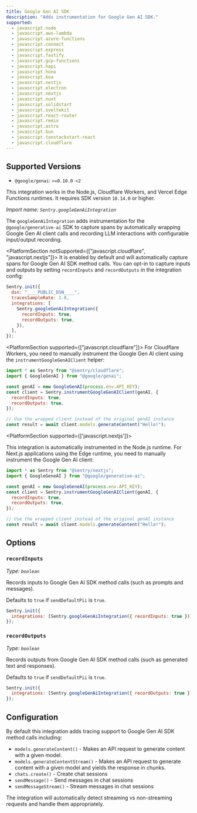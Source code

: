 ```yaml
---
title: Google Gen AI SDK
description: "Adds instrumentation for Google Gen AI SDK."
supported:
  - javascript.node
  - javascript.aws-lambda
  - javascript.azure-functions
  - javascript.connect
  - javascript.express
  - javascript.fastify
  - javascript.gcp-functions
  - javascript.hapi
  - javascript.hono
  - javascript.koa
  - javascript.nestjs
  - javascript.electron
  - javascript.nextjs
  - javascript.nuxt
  - javascript.solidstart
  - javascript.sveltekit
  - javascript.react-router
  - javascript.remix
  - javascript.astro
  - javascript.bun
  - javascript.tanstackstart-react
  - javascript.cloudflare
---
```


## Supported Versions

- `@google/genai`: `>=0.10.0 <2`

<Alert>

This integration works in the Node.js, Cloudflare Workers, and Vercel Edge Functions runtimes. It requires SDK version `10.14.0` or higher.

</Alert>

_Import name: `Sentry.googleGenAiIntegration`_

The `googleGenAiIntegration` adds instrumentation for the `@google/generative-ai` SDK to capture spans by automatically wrapping Google Gen AI client calls and recording LLM interactions with configurable input/output recording.

<PlatformSection notSupported={["javascript.cloudflare", "javascript.nextjs"]}>
It is enabled by default and will automatically capture spans for Google Gen AI SDK method calls. You can opt-in to capture inputs and outputs by setting `recordInputs` and `recordOutputs` in the integration config:

```javascript
Sentry.init({
  dsn: "____PUBLIC_DSN____",
  tracesSampleRate: 1.0,
  integrations: [
    Sentry.googleGenAiIntegration({
      recordInputs: true,
      recordOutputs: true,
    }),
  ],
});
```

</PlatformSection>

<PlatformSection supported={["javascript.cloudflare"]}>
For Cloudflare Workers, you need to manually instrument the Google Gen AI client using the `instrumentGoogleGenAIClient` helper:

```javascript
import * as Sentry from "@sentry/cloudflare";
import { GoogleGenAI } from "@google/genai";

const genAI = new GoogleGenAI(process.env.API_KEY);
const client = Sentry.instrumentGoogleGenAIClient(genAI, {
  recordInputs: true,
  recordOutputs: true,
});

// Use the wrapped client instead of the original genAI instance
const result = await client.models.generateContent("Hello!");
```

</PlatformSection>

<PlatformSection supported={['javascript.nextjs']}>

This integration is automatically instrumented in the Node.js runtime. For Next.js applications using the Edge runtime, you need to manually instrument the Google Gen AI client:

```javascript
import * as Sentry from "@sentry/nextjs";
import { GoogleGeneAI } from "@google/generative-ai";

const genAI = new GoogleGeneAI(process.env.API_KEY);
const client = Sentry.instrumentGoogleGenAIClient(genAI, {
  recordInputs: true,
  recordOutputs: true,
});

// Use the wrapped client instead of the original genAI instance
const result = await client.models.generateContent("Hello!");
```

</PlatformSection>

## Options

### `recordInputs`

_Type: `boolean`_

Records inputs to Google Gen AI SDK method calls (such as prompts and messages).

Defaults to `true` if `sendDefaultPii` is `true`.

```javascript
Sentry.init({
  integrations: [Sentry.googleGenAiIntegration({ recordInputs: true })],
});
```

### `recordOutputs`

_Type: `boolean`_

Records outputs from Google Gen AI SDK method calls (such as generated text and responses).

Defaults to `true` if `sendDefaultPii` is `true`.

```javascript
Sentry.init({
  integrations: [Sentry.googleGenAiIntegration({ recordOutputs: true })],
});
```

## Configuration

By default this integration adds tracing support to Google Gen AI SDK method calls including:

- `models.generateContent()` - Makes an API request to generate content with a given model.
- `models.generateContentStream()` - Makes an API request to generate content with a given model and yields the response in chunks.
- `chats.create()` - Create chat sessions
- `sendMessage()` - Send messages in chat sessions
- `sendMessageStream()` - Stream messages in chat sessions

The integration will automatically detect streaming vs non-streaming requests and handle them appropriately.
